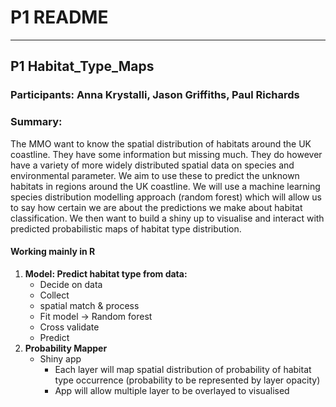 
# P1 README

***

## P1 Habitat_Type_Maps

### Participants: Anna Krystalli, Jason Griffiths, Paul Richards

### Summary:

The MMO want to know the spatial distribution of habitats around the UK coastline. They have some information but missing much. They do however have a variety of more widely distributed spatial data on species and environmental parameter. We aim to use these to predict the unknown habitats in regions around the UK coastline. We will use a machine learning species distribution modelling approach (random forest) which will allow us to say how certain we are about the predictions we make about habitat classification. We then want to build a shiny up to visualise and interact with predicted probabilistic maps of habitat type distribution.


#### Working mainly in R

1) **Model: Predict habitat type from data:**
    - Decide on data
    - Collect
    - spatial match & process
    - Fit model -> Random forest
    - Cross validate
    - Predict
 
2) **Probability Mapper**
    - Shiny app
        + Each layer will map spatial distribution of probability of habitat type occurrence (probability to be represented by layer opacity)
        + App will allow multiple layer to be overlayed to visualised
        
        
